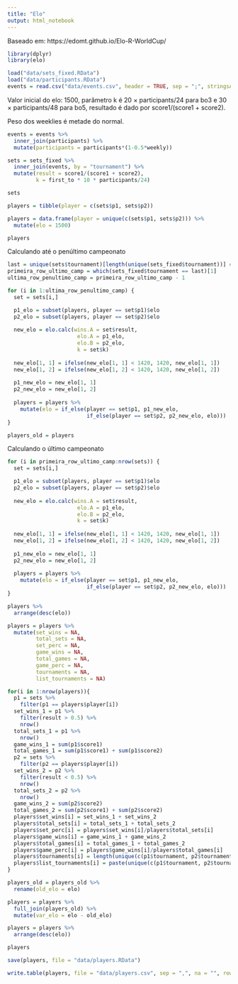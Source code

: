 ```yaml
---
title: "Elo"
output: html_notebook
---
```


Baseado em: https://edomt.github.io/Elo-R-WorldCup/

```r
library(dplyr)
library(elo)

load("data/sets_fixed.RData")
load("data/participants.RData")
events = read.csv("data/events.csv", header = TRUE, sep = ";", stringsAsFactors = FALSE) 
```

Valor inicial do elo: 1500, parâmetro k é 20 $\times$ participants/24 para bo3 e 30 $\times$ participants/48 para bo5, resultado é dado por score1/(score1 + score2).

Peso dos weeklies é metade do normal.

```r
events = events %>%
  inner_join(participants) %>%
  mutate(participants = participants*(1-0.5*weekly))
```

```r
sets = sets_fixed %>%
  inner_join(events, by = "tournament") %>%
  mutate(result = score1/(score1 + score2),
         k = first_to * 10 * participants/24)

sets
```

```r
players = tibble(player = c(sets$p1, sets$p2))
```

```r
players = data.frame(player = unique(c(sets$p1, sets$p2))) %>%
  mutate(elo = 1500)

players
```

Calculando até o penúltimo campeonato
```r
last = unique(sets$tournament)[length(unique(sets_fixed$tournament))] # último campeonato
primeira_row_ultimo_camp = which(sets_fixed$tournament == last)[1]
ultima_row_penultimo_camp = primeira_row_ultimo_camp - 1

for (i in 1:ultima_row_penultimo_camp) {
  set = sets[i,]

  p1_elo = subset(players, player == set$p1)$elo
  p2_elo = subset(players, player == set$p2)$elo
  
  new_elo = elo.calc(wins.A = set$result,
                      elo.A = p1_elo,
                      elo.B = p2_elo,
                      k = set$k)
  
  new_elo[1, 1] = ifelse(new_elo[1, 1] < 1420, 1420, new_elo[1, 1])
  new_elo[1, 2] = ifelse(new_elo[1, 2] < 1420, 1420, new_elo[1, 2])
  
  p1_new_elo = new_elo[1, 1]
  p2_new_elo = new_elo[1, 2]
  
  players = players %>%
    mutate(elo = if_else(player == set$p1, p1_new_elo,
                         if_else(player == set$p2, p2_new_elo, elo)))
}

players_old = players
```

Calculando o último campeonato
```r
for (i in primeira_row_ultimo_camp:nrow(sets)) {
  set = sets[i,]

  p1_elo = subset(players, player == set$p1)$elo
  p2_elo = subset(players, player == set$p2)$elo
  
  new_elo = elo.calc(wins.A = set$result,
                      elo.A = p1_elo,
                      elo.B = p2_elo,
                      k = set$k)
  
  new_elo[1, 1] = ifelse(new_elo[1, 1] < 1420, 1420, new_elo[1, 1])
  new_elo[1, 2] = ifelse(new_elo[1, 2] < 1420, 1420, new_elo[1, 2])
  
  p1_new_elo = new_elo[1, 1]
  p2_new_elo = new_elo[1, 2]
  
  players = players %>%
    mutate(elo = if_else(player == set$p1, p1_new_elo,
                         if_else(player == set$p2, p2_new_elo, elo)))
}
```

```r
players %>%
  arrange(desc(elo))
```

```r
players = players %>%
  mutate(set_wins = NA,
         total_sets = NA,
         set_perc = NA,
         game_wins = NA,
         total_games = NA,
         game_perc = NA,
         tournaments = NA,
         list_tournaments = NA)

for(i in 1:nrow(players)){
  p1 = sets %>%
    filter(p1 == players$player[i])
  set_wins_1 = p1 %>%
    filter(result > 0.5) %>%
    nrow()
  total_sets_1 = p1 %>%
    nrow()
  game_wins_1 = sum(p1$score1)
  total_games_1 = sum(p1$score1) + sum(p1$score2)
  p2 = sets %>%
    filter(p2 == players$player[i])
  set_wins_2 = p2 %>%
    filter(result < 0.5) %>%
    nrow()
  total_sets_2 = p2 %>%
    nrow()
  game_wins_2 = sum(p2$score2)
  total_games_2 = sum(p2$score1) + sum(p2$score2)
  players$set_wins[i] = set_wins_1 + set_wins_2
  players$total_sets[i] = total_sets_1 + total_sets_2
  players$set_perc[i] = players$set_wins[i]/players$total_sets[i]
  players$game_wins[i] = game_wins_1 + game_wins_2
  players$total_games[i] = total_games_1 + total_games_2
  players$game_perc[i] = players$game_wins[i]/players$total_games[i]
  players$tournaments[i] = length(unique(c(p1$tournament, p2$tournament)))
  players$list_tournaments[i] = paste(unique(c(p1$tournament, p2$tournament)), collapse = ", ")
}
```

```r
players_old = players_old %>%
  rename(old_elo = elo)

players = players %>%
  full_join(players_old) %>%
  mutate(var_elo = elo - old_elo)
```

```r
players = players %>%
  arrange(desc(elo))

players
```

```r
save(players, file = "data/players.RData")
```

```r
write.table(players, file = "data/players.csv", sep = ",", na = "", row.names = FALSE, dec = ".")
```



